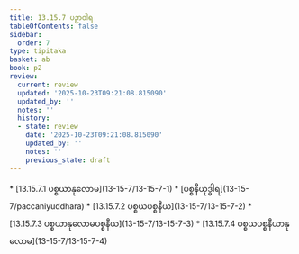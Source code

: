 ```yaml
---
title: 13.15.7 ပဉှာဝါရ
tableOfContents: false
sidebar:
  order: 7
type: tipitaka
basket: ab
book: p2
review:
  current: review
  updated: '2025-10-23T09:21:08.815090'
  updated_by: ''
  notes: ''
  history:
  - state: review
    date: '2025-10-23T09:21:08.815090'
    updated_by: ''
    notes: ''
    previous_state: draft
---
```



<ReviewStatus review={frontmatter.review} showDetails={true} />

<HypothesisAnnotation frontmatter={frontmatter} />

<DynamicBreadcrumb />



<TableOfContents book="p2" section="13.15.7">
* [13.15.7.1 ပစ္စယာနုလောမ](13-15-7/13-15-7-1)
* [ပစ္စနီယုဒ္ဓါရ](13-15-7/paccaniyuddhara)
* [13.15.7.2 ပစ္စယပစ္စနီယ](13-15-7/13-15-7-2)
* [13.15.7.3 ပစ္စယာနုလောမပစ္စနီယ](13-15-7/13-15-7-3)
* [13.15.7.4 ပစ္စယပစ္စနီယာနုလောမ](13-15-7/13-15-7-4)
</TableOfContents>